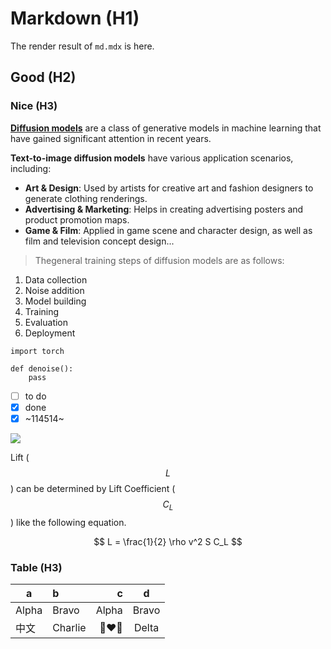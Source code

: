 # Markdown (H1)

The render result of `md.mdx` is here.

## Good (H2)

### Nice (H3)

[**Diffusion models**](https://lilianweng.github.io/posts/2021-07-11-diffusion-models/) are a class of generative models in machine learning that have gained significant attention in recent years. 

**Text-to-image diffusion models** have various application scenarios, including:

- **Art & Design**: Used by artists for creative art and fashion designers to generate clothing renderings.
- **Advertising & Marketing**: Helps in creating advertising posters and product promotion maps.
- **Game & Film**: Applied in game scene and character design, as well as film and television concept design...

> Thegeneral training steps of diffusion models are as follows:

1. Data collection
2. Noise addition
3. Model building
4. Training
5. Evaluation
6. Deployment


```
import torch 

def denoise():
    pass
```

* [ ] to do
* [x] done
* [x] ~114514~

![](./logo_vision_aigc.png)

Lift ($$L$$) can be determined by Lift Coefficient ($$C_L$$) like the following
equation.

$$
L = \frac{1}{2} \rho v^2 S C_L
$$


### Table (H3)

| a       | b       | c     |  d      |
| -       | :-      | -:    | :-:     |
| Alpha   | Bravo   | Alpha | Bravo   |
| 中文    | Charlie | 👩‍❤️‍👩    | Delta   |
